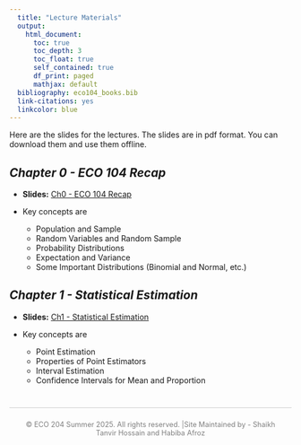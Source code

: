 ```yaml
---
  title: "Lecture Materials"
  output: 
    html_document:
      toc: true
      toc_depth: 3
      toc_float: true
      self_contained: true
      df_print: paged
      mathjax: default
  bibliography: eco104_books.bib  
  link-citations: yes
  linkcolor: blue
---
```

  


Here are the slides for the lectures. The slides are in pdf format. You can download them and use them offline.

## *Chapter 0 - ECO 104 Recap*

- **Slides:** [Ch0 - ECO 104 Recap](slides/00_eco104_recap.pdf)

- Key concepts are 

  - Population and Sample
  - Random Variables and Random Sample
  - Probability Distributions
  - Expectation and Variance
  - Some Important Distributions (Binomial and Normal, etc.)


## *Chapter 1 - Statistical Estimation*

- **Slides:**  [Ch1 - Statistical Estimation](slides/01_estimation.pdf)

- Key concepts are 

  - Point Estimation
  - Properties of Point Estimators
  - Interval Estimation
  - Confidence Intervals for Mean and Proportion










<div style="text-align: center; padding: 10px; margin-top: 40px; border-top: 1px solid #ccc; color: gray; font-size: 0.9em;">
  © ECO 204 Summer 2025. All rights reserved. |Site Maintained by - Shaikh Tanvir Hossain and Habiba Afroz
</div>